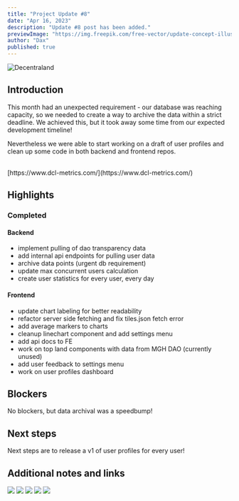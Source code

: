 ```yaml
---
title: "Project Update #8"
date: "Apr 16, 2023"
description: "Update #8 post has been added."
previewImage: "https://img.freepik.com/free-vector/update-concept-illustration_114360-5204.jpg?w=1380&t=st=1678810204~exp=1678810804~hmac=1f8a4179dff61b12b2863d9f9e9c470b3f677dd41b0989c882e8b183619f0bbb"
author: "Dax"
published: true
---
```


![Decentraland](https://img.freepik.com/free-vector/update-concept-illustration_114360-5204.jpg?w=1380&t=st=1678810204~exp=1678810804~hmac=1f8a4179dff61b12b2863d9f9e9c470b3f677dd41b0989c882e8b183619f0bbb)

## Introduction

This month had an unexpected requirement - our database was reaching capacity, so we needed to create a way to archive the data within a strict deadline. We achieved this, but it took away some time from our expected development timeline!

Nevertheless we were able to start working on a draft of user profiles and clean up some code in both backend and frontend repos.


<br />
[https://www.dcl-metrics.com/](https://www.dcl-metrics.com/)

## Highlights

### Completed

#### Backend

- implement pulling of dao transparency data
- add internal api endpoints for pulling user data
- archive data points (urgent db requirement)
- update max concurrent users calculation
- create user statistics for every user, every day

#### Frontend

- update chart labeling for better readability
- refactor server side fetching and fix tiles.json fetch error
- add average markers to charts
- cleanup linechart component and add settings menu
- add api docs to FE
- work on top land components with data from MGH DAO (currently unused)
- add user feedback to settings menu
- work on user profiles dashboard

## Blockers

No blockers, but data archival was a speedbump!

## Next steps

Next steps are to release a v1 of user profiles for every user!

## Additional notes and links

![](https://i.imgur.com/BZARwQQ.png)
![](https://i.imgur.com/kW23WnC.png)
![](https://i.imgur.com/8uYJ2cd.png)
![](https://i.imgur.com/mT3OuW1.png)
![](https://i.imgur.com/m37colI.png)
